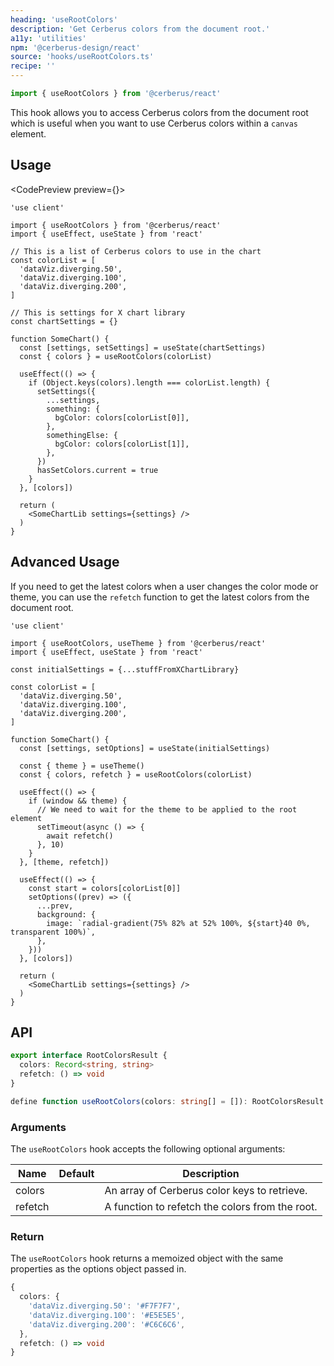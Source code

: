 ```yaml
---
heading: 'useRootColors'
description: 'Get Cerberus colors from the document root.'
a11y: 'utilities'
npm: '@cerberus-design/react'
source: 'hooks/useRootColors.ts'
recipe: ''
---
```




```ts
import { useRootColors } from '@cerberus/react'
```

This hook allows you to access Cerberus colors from the document root which is useful when you want to use Cerberus colors within a `canvas` element.

## Usage

<CodePreview preview={<CanvasPreview />}>
```tsx title="some-chart.tsx" {18}
'use client'

import { useRootColors } from '@cerberus/react'
import { useEffect, useState } from 'react'

// This is a list of Cerberus colors to use in the chart
const colorList = [
  'dataViz.diverging.50',
  'dataViz.diverging.100',
  'dataViz.diverging.200',
]

// This is settings for X chart library
const chartSettings = {}

function SomeChart() {
  const [settings, setSettings] = useState(chartSettings)
  const { colors } = useRootColors(colorList)

  useEffect(() => {
    if (Object.keys(colors).length === colorList.length) {
      setSettings({
        ...settings,
        something: {
          bgColor: colors[colorList[0]],
        },
        somethingElse: {
          bgColor: colors[colorList[1]],
        },
      })
      hasSetColors.current = true
    }
  }, [colors])

  return (
    <SomeChartLib settings={settings} />
  )
}
```
</CodePreview>

## Advanced Usage

If you need to get the latest colors when a user changes the color mode or theme, you can use the `refetch` function to get the latest colors from the document root.

```tsx title="some-chart.tsx" {18}
'use client'

import { useRootColors, useTheme } from '@cerberus/react'
import { useEffect, useState } from 'react'

const initialSettings = {...stuffFromXChartLibrary}

const colorList = [
  'dataViz.diverging.50',
  'dataViz.diverging.100',
  'dataViz.diverging.200',
]

function SomeChart() {
  const [settings, setOptions] = useState(initialSettings)

  const { theme } = useTheme()
  const { colors, refetch } = useRootColors(colorList)

  useEffect(() => {
    if (window && theme) {
      // We need to wait for the theme to be applied to the root element
      setTimeout(async () => {
        await refetch()
      }, 10)
    }
  }, [theme, refetch])

  useEffect(() => {
    const start = colors[colorList[0]]
    setOptions((prev) => ({
      ...prev,
      background: {
        image: `radial-gradient(75% 82% at 52% 100%, ${start}40 0%, transparent 100%)`,
      },
    }))
  }, [colors])

  return (
    <SomeChartLib settings={settings} />
  )
}
```

## API

```ts showLineNumbers=false
export interface RootColorsResult {
  colors: Record<string, string>
  refetch: () => void
}

define function useRootColors(colors: string[] = []): RootColorsResult
```

### Arguments

The `useRootColors` hook accepts the following optional arguments:

| Name         | Default    | Description                                      |
| ------------ | ---------- | ------------------------------------------------ |
| colors       |            | An array of Cerberus color keys to retrieve.     |
| refetch      |            | A function to refetch the colors from the root.  |

### Return

The `useRootColors` hook returns a memoized object with the same properties as the options object passed in.

```ts
{
  colors: {
    'dataViz.diverging.50': '#F7F7F7',
    'dataViz.diverging.100': '#E5E5E5',
    'dataViz.diverging.200': '#C6C6C6',
  },
  refetch: () => void
}
```
